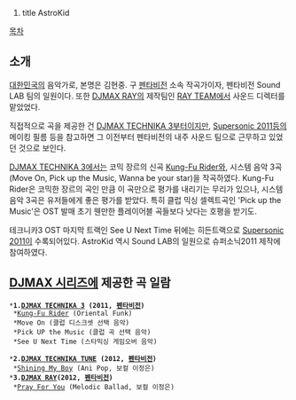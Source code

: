 #title AstroKid

[[목차]]
== 소개 ==
[[대한민국]]의 음악가로, 본명은 김현중.
구 [[펜타비전]] 소속 작곡가이자, 펜타비전 Sound LAB 팀의 일원이다. 또한 [[DJMAX RAY]]의 제작팀인 [[RAY TEAM]]에서 사운드 디렉터를 맡았었다.

직접적으로 곡을 제공한 건 [[DJMAX TECHNIKA 3]]부터이지만, [[Supersonic 2011]]등의 메이킹 필름 등을 참고하면 그 이전부터 펜타비전의 내주 사운드 팀으로 근무하고 있었던 것으로 보인다.

[[DJMAX TECHNIKA 3]]에서는 코믹 장르의 신곡 [[Kung-Fu Rider]]와, 시스템 음악 3곡(Move On, Pick up the Music, Wanna be your star)을 작곡하였다. Kung-Fu Rider은 코믹한 장르의 곡인 만큼 이 곡만으로 평가를 내리기는 무리가 있으나, 시스템 음악 3곡은 유저들에게 좋은 평가를 받았다. 특히 클럽 믹싱 셀렉트곡인 'Pick up the Music'은 OST 발매 초기 웬만한 플레이어블 곡들보다 낫다는 호평을 받기도.

테크니카3 OST 마지막 트랙인 See U Next Time 뒤에는 히든트랙으로 [[Supersonic 2011]]이 수록되어있다. AstroKid 역시 Sound LAB의 일원으로 슈퍼소닉2011 제작에 참여하였다.

== [[DJMAX 시리즈]]에 제공한 곡 일람 ==

 *'''1.[[DJMAX TECHNIKA 3]] (2011, [[펜타비전]])'''
  *[[Kung-Fu Rider]] (Oriental Funk)
  *Move On (클럽 디스크셋 선택 음악)
  *Pick UP the Music (클럽 곡 선택 음악)
  *See U Next Time (스타믹싱 게임오버 음악)

 *'''2.[[DJMAX TECHNIKA TUNE]] (2012, [[펜타비전]])'''
  *[[Shining My Boy]] (Ani Pop, 보컬 이정은)
 *'''3.[[DJMAX RAY]](2012, [[펜타비전]])'''
  *[[Pray For You]] (Melodic Ballad, 보컬 이정은)
